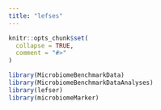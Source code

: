 ```yaml
---
title: "lefses"
---
```


```r
knitr::opts_chunk$set(
  collapse = TRUE,
  comment = "#>"
)
```

```r
library(MicrobiomeBenchmarkData)
library(MicrobiomeBenchmarkDataAnalyses)
library(lefser)
library(microbiomeMarker)
```
